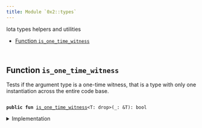 ```yaml
---
title: Module `0x2::types`
---
```


Iota types helpers and utilities


-  [Function `is_one_time_witness`](#0x2_types_is_one_time_witness)


<pre><code>
</code></pre>



<Link id="0x2_types_is_one_time_witness"></Link>

## Function `is_one_time_witness`

Tests if the argument type is a one-time witness, that is a type with only one instantiation
across the entire code base.


<pre><code>
<b>public</b> <b>fun</b> <a href="../iota-framework/types.md#0x2_types_is_one_time_witness">is_one_time_witness</a>&lt;T: drop&gt;(_: &T): bool
</code></pre>



<details>
<summary>Implementation</summary>


<pre><code>
<b>public</b> <b>native</b> <b>fun</b> <a href="../iota-framework/types.md#0x2_types_is_one_time_witness">is_one_time_witness</a>&lt;T: drop&gt;(_: &T): bool;
</code></pre>



</details>
